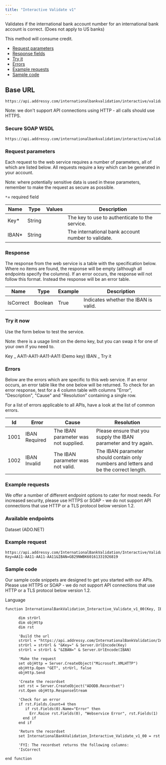 ```yaml
---
title: "Interactive Validate v1"
---
```


Validates if the international bank account number for an international bank account is correct. (Does not apply to US banks)

This method will consume credit.

- [Request parameters](#request-parameters)
- [Response fields](#response)
- [Try it](#try-it-now)
- [Errors](#errors)
- [Example requests](#example-requests)
- [Sample code](#sample-code)

## Base URL

```
https://api.addressy.com/internationalbankvalidation/interactive/validate/v1/
```

Note: we don't support API connections using HTTP - all calls should use HTTPS.

### Secure SOAP WSDL

```
https://api.addressy.com/internationalbankvalidation/interactive/validate/v1/wsdl3.ws
```

### Request parameters

Each request to the web service requires a number of parameters, all of which are listed below. All requests require a key which can be generated in your account.

<Note>
  Note: where potentially sensitive data is used in these parameters, remember
  to make the request as secure as possible.
</Note>

`*`= required field

| Name   | Type   | Values | Description                                        |
| ------ | ------ | ------ | -------------------------------------------------- |
| Key\*  | String |        | The key to use to authenticate to the service.     |
| IBAN\* | String |        | The international bank account number to validate. |

### Response

The response from the web service is a table with the specification below. Where no items are found, the response will be empty (although all endpoints specify the columns). If an error occurs, the response will not follow this format. Instead the response will be an error table.

| Name      | Type    | Example | Description                          |
| --------- | ------- | ------- | ------------------------------------ |
| IsCorrect | Boolean | True    | Indicates whether the IBAN is valid. |

### Try it now

Use the form below to test the service.

<Note>
  Note: there is a usage limit on the demo key, but you can swap it for one of
  your own if you need to.
</Note>

Key _
AA11-AA11-AA11-AA11 (Demo key)
IBAN _
Try it

### Errors

Below are the errors which are specific to this web service. If an error occurs, an error table like the one below will be returned. To check for an error response, test for a 4 column table with columns "Error", "Description", "Cause" and "Resolution" containing a single row.

For a list of errors applicable to all APIs, have a look at the list of common errors.

| Id   | Error         | Cause                                | Resolution                                                                            |
| ---- | ------------- | ------------------------------------ | ------------------------------------------------------------------------------------- |
| 1001 | IBAN Required | The IBAN parameter was not supplied. | Please ensure that you supply the IBAN parameter and try again.                       |
| 1002 | IBAN Invalid  | The IBAN parameter was not valid.    | The IBAN parameter should contain only numbers and letters and be the correct length. |

### Example requests

We offer a number of different endpoint options to cater for most needs. For increased security, please use HTTPS or SOAP - we do not support API connections that use HTTP or a TLS protocol below version 1.2.

### Available endpoints

Dataset (ADO.NET)

### Example request

```
https://api.addressy.com/InternationalBankValidation/Interactive/Validate/v1.00/dataset.ws?Key=AA11-AA11-AA11-AA11&IBAN=GB29NWBK60161331926819
```

### Sample code

Our sample code snippets are designed to get you started with our APIs. Please use HTTPS or SOAP - we do not support API connections that use HTTP or a TLS protocol below version 1.2.

Language

```asp ASP function
function InternationalBankValidation_Interactive_Validate_v1_00(Key, IBAN)

      dim strUrl
      dim objHttp
      dim rst

      'Build the url
      strUrl = "https://api.addressy.com/InternationalBankValidation/Interactive/Validate/v1.00/recordset.ws?"
      strUrl = strUrl & "&Key=" & Server.UrlEncode(Key)
      strUrl = strUrl & "&IBAN=" & Server.UrlEncode(IBAN)

      'Make the request
      set objHttp = Server.CreateObject("Microsoft.XMLHTTP")
      objHttp.Open "GET", strUrl, false
      objHttp.Send

      'Create the recordset
      set rst = Server.CreateObject("ADODB.Recordset")
      rst.Open objHttp.ResponseStream

      'Check for an error
      if rst.Fields.Count=4 then
         if rst.Fields(0).Name="Error" then
           Err.Raise rst.Fields(0), "Webservice Error", rst.Fields(1)
        end if
      end if

      'Return the recordset
      set InternationalBankValidation_Interactive_Validate_v1_00 = rst

      'FYI: The recordset returns the following columns:
      'IsCorrect

end function
```
